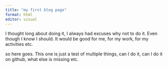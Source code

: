 ```yaml
---
title: "my first blog page"
format: html
editor: visual
---
```


I thought long about doing it, I always had excuses why not to do it. Even though I know I should. It would be good for me, for my work, for my activities etc. 

so here goes. This one is just a test of multiple things, can I do it, can I do it on github, what else is missing etc. 